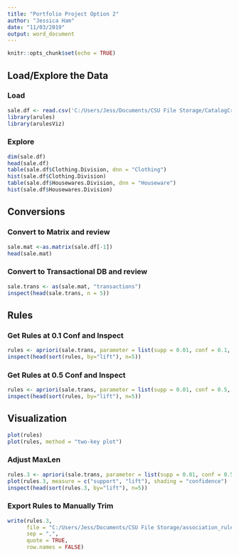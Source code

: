 ---
title: "Portfolio Project Option 2"
author: "Jessica Ham"
date: "11/03/2019"
output: word_document
---

```{r setup, include=FALSE}
knitr::opts_chunk$set(echo = TRUE)
```

## Load/Explore the Data
### Load
```{r}
sale.df <- read.csv('C:/Users/Jess/Documents/CSU File Storage/CatalogCrossSell.csv', header = TRUE)
library(arules)
library(arulesViz)
```
### Explore
```{r}
dim(sale.df)
head(sale.df)
table(sale.df$Clothing.Division, dnn = "Clothing")
hist(sale.df$Clothing.Division)
table(sale.df$Housewares.Division, dnn = "Houseware")
hist(sale.df$Housewares.Division)
```

## Conversions

### Convert to Matrix and review
```{r}
sale.mat <-as.matrix(sale.df[-1])
head(sale.mat)
```
### Convert to Transactional DB and review
```{r}
sale.trans <- as(sale.mat, "transactions")
inspect(head(sale.trans, n = 5))
```
## Rules
### Get Rules at 0.1 Conf and Inspect
```{r}
rules <- apriori(sale.trans, parameter = list(supp = 0.01, conf = 0.1, target = "rules"))
inspect(head(sort(rules, by="lift"), n=5))
```
### Get Rules at 0.5 Conf and Inspect
```{r}
rules <- apriori(sale.trans, parameter = list(supp = 0.01, conf = 0.5, target = "rules"))
inspect(head(sort(rules, by="lift"), n=5))
```
## Visualization
```{r}
plot(rules)
plot(rules, method = "two-key plot")
```

### Adjust MaxLen
```{r}
rules.3 <- apriori(sale.trans, parameter = list(supp = 0.01, conf = 0.5, maxlen=3, target = "rules"))
plot(rules.3, measure = c("support", "lift"), shading = "confidence")
inspect(head(sort(rules.3, by="lift"), n=5))
```
### Export Rules to Manually Trim
```{r}
write(rules.3,
      file = "C:/Users/Jess/Documents/CSU File Storage/association_rules.csv",
      sep = ",",
      quote = TRUE,
      row.names = FALSE)
```

